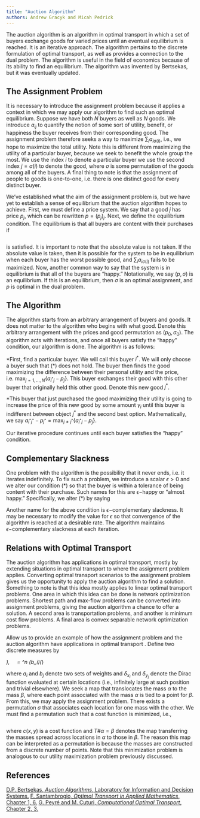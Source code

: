 ```yaml
---
title: "Auction Algorithm"
authors: Andrew Gracyk and Micah Pedrick
---
```


The auction algorithm<ref name="Peyré and Cuturi"/> is an algorithm in optimal transport in which a set of buyers exchange goods for varied prices until an eventual equilibrium is reached. It is an iterative approach. The algorithm pertains to the discrete formulation of optimal transport, as well as provides a connection to the dual problem. The algorithm is useful in the field of economics<ref name="Santambrogio"/> because of its ability to find an equilibrium. The algorithm was invented by Bertsekas<ref name="Bertsekas"/>, but it was eventually updated.

## The Assignment Problem

It is necessary to introduce the assignment problem<ref name="Santambrogio"/> because it applies a context in which we may apply our algorithm to find such an optimal equilibrium. Suppose we have both $N$ buyers as well as $N$ goods. We introduce $a_{ij}$ to quantify the notion of some sort of utility, benefit, or happiness the buyer receives from their corresponding good. The assignment problem therefore seeks a way to maximize $\sum_i a_{i \sigma(i)}$, i.e., we hope to maximize the total utility. Note this is different from maximizing the utility of a particular buyer, because we seek to benefit the whole group the most. We use the index $i$ to denote a particular buyer we use the second index $j = \sigma(i)$ to denote the good, where $\sigma$ is some permutation of the goods among all of the buyers. A final thing to note is that the assignment of people to goods is one-to-one, i.e. there is one distinct good for every distinct buyer.

We've established what the aim of the assignment problem is, but we have yet to establish a sense of equilibrium that the auction algorithm hopes to achieve. First, we must define a price system. We say that a good $j$ has price $p_j$, which can be rewritten $p = (p_j)_j$. Next, we define the equilibrium condition. The equilibrium is that all buyers are content with their purchases if

<math display="block"> a\_{i\sigma(i)} - p\_{\sigma(i)} = \max*{j = 1,...,N} { a*{ij} - p_j }           (\*) </math>

is satisfied. It is important to note that the absolute value is not taken. If the absolute value is taken, then it is possible for the system to be in equilibrium when each buyer has the worst possible good, and $\sum_i a_{i \sigma(i)}$ fails to be maximized. Now, another common way to say that the system is in equilibrium is that all of the buyers are "happy." Notationally, we say $(p, \sigma)$ is an equilibrium. If this is an equilibrium, then $\sigma$ is an optimal assignment, and $p$ is optimal in the dual problem.

## The Algorithm

The algorithm<ref name="Santambrogio"/> starts from an arbitrary arrangement of buyers and goods. It does not matter to the algorithm who begins with what good. Denote this arbitrary arrangement with the prices and good permutation as $(p_0, \sigma_0)$. The algorithm acts with iterations, and once all buyers satisfy the "happy" condition, our algorithm is done. The algorithm is as follows:

\*First, find a particular buyer. We will call this buyer $i^*$. We will only choose a buyer such that $(*)$ does not hold. The buyer then finds the good maximizing the difference between their personal utility and the price, i.e. $\max_{j = 1,...,N} \{ a_{i^* j} - p_j \}$. This buyer exchanges their good with this other buyer that originally held this other good. Denote this new good $j^*$.

\*This buyer that just purchased the good maximizing their utility is going to increase the price of this new good by some amount $\gamma_i$ until this buyer is indifferent between object $j^*$ and the second best option. Mathematically, we say $a_{i^* j^*} - p_{j^*} = \max_{j \neq j^*} \{a_{i^* j} - p_j \}$.

Our iterative procedure continues until each buyer satisfies the "happy" condition.

## <math> \epsilon-</math>Complementary Slackness

One problem with the algorithm is the possibility that it never ends, i.e. it iterates indefinitely. To fix such a problem, we introduce a scalar $\epsilon > 0$ and we alter our condition $(*)$ so that the buyer is within a tolerance of being content with their purchase. Such names for this are $\epsilon-$happy or "almost happy." Specifically, we alter $(*)$ by saying

<math display="block"> a\_{i\sigma(i)} - p\_{\sigma(i)} \geq \max*{j = 1,...,N} { a*{ij} - p_j } - \epsilon. </math> Another name for the above condition is $\epsilon-$complementary slackness<ref name="Bertsekas"/>. It may be necessary to modify the value for $\epsilon$ so that convergence of the algorithm is reached at a desirable rate. The algorithm maintains $\epsilon-$complementary slackness at each iteration<ref name="Peyré and Cuturi"/>.

## Relations with Optimal Transport

The auction algorithm has applications in optimal transport<ref name="Bertsekas"/>, mostly by extending situations in optimal transport to where the assignment problem applies. Converting optimal transport scenarios to the assignment problem gives us the opportunity to apply the auction algorithm to find a solution. Something to note is that this idea mostly applies to linear optimal transport problems. One area in which this idea can be done is network optimization problems<ref name="Bertsekas"/>. Shortest path and max-flow problems can be converted into assignment problems, giving the auction algorithm a chance to offer a solution. A second area is transportation problems, and another is minimum cost flow problems. A final area is convex separable network optimization problems.

Allow us to provide an example of how the assignment problem and the auction algorithm have applications in optimal transport<ref name="Peyré and Cuturi"/> . Define two discrete measures by

<math display="block"> \alpha = \sum*{i=1}\^n (a_i)(*\delta{x_i}),     \beta = \sum*{i=j}\^n (b_i)(*\delta{y_j}) </math>

where $a_i$ and $b_j$ denote two sets of weights and $\delta_{x_i}$ and $\delta_{y_j}$ denote the Dirac function evaluated at certain locations (i.e., infinitely large at such position and trivial elsewhere). We seek a map that translocates the mass $\alpha$ to the mass $\beta$, where each point associated with the mass $\alpha$ is tied to a point for $\beta$. From this, we may apply the assignment problem. There exists a permutation $\sigma$ that associates each location for one mass with the other. We must find a permutation such that a cost function is minimized, i.e.,

<math display="block"> \min\_{T} \bigg{ \sum\_i c(x_i, T(x_i)) : T# \alpha = \beta    \bigg} </math>

where $c(x,y)$ is a cost function and $T\# \alpha = \beta$ denotes the map transferring the masses spread across locations in $\alpha$ to those in $\beta$. The reason this map can be interpreted as a permutation is because the masses are constructed from a discrete number of points. Note that this minimization problem is analogous to our utility maximization problem previously discussed.

## References

<references> <ref name="Bertsekas">[D.P. Bertsekas, *Auction Algorithms*, Laboratory for Information and Decision Systems.](https://www.mit.edu/~dimitrib/Auction_Encycl.pdf)</ref> <ref name="Santambrogio">[F. Santambrogio, *Optimal Transport in Applied Mathematics*, Chapter 1, 6.](https://link-springer-com.proxy.library.ucsb.edu:9443/content/pdf/10.1007%2F978-3-319-20828-2.pdf)</ref> <ref name="Peyré and Cuturi">[G. Peyré and M. Cuturi, *Computational Optimal Transport*, Chapter 2, 3.](https://arxiv.org/pdf/1803.00567.pdf)</ref> </references>
